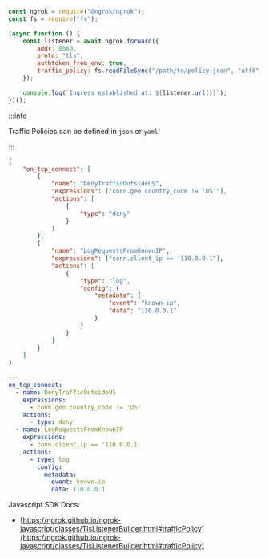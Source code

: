 ```jsx
const ngrok = require("@ngrok/ngrok");
const fs = require("fs");

(async function () {
	const listener = await ngrok.forward({
		addr: 8080,
		proto: "tls",
		authtoken_from_env: true,
		traffic_policy: fs.readFileSync("/path/to/policy.json", "utf8"),
	});

	console.log(`Ingress established at: ${listener.url()}`);
})();
```

:::info

Traffic Policies can be defined in `json` or `yaml`!

:::

```json title="policy.json"
{
	"on_tcp_connect": [
		{
			"name": "DenyTrafficOutsideUS",
			"expressions": ["conn.geo.country_code != 'US'"],
			"actions": [
				{
					"type": "deny"
				}
			]
		},
		{
			"name": "LogRequestsFromKnownIP",
			"expressions": ["conn.client_ip == '110.0.0.1"],
			"actions": [
				{
					"type": "log",
					"config": {
						"metadata": {
							"event": "known-ip",
							"data": "110.0.0.1"
						}
					}
				}
			]
		}
	]
}
```

```yaml title="policy.yaml"
---
on_tcp_connect:
  - name: DenyTrafficOutsideUS
    expressions:
      - conn.geo.country_code != 'US'
    actions:
      - type: deny
  - name: LogRequestsFromKnownIP
    expressions:
      - conn.client_ip == '110.0.0.1
    actions:
      - type: log
        config:
          metadata:
            event: known-ip
            data: 110.0.0.1
```

Javascript SDK Docs:

- [https://ngrok.github.io/ngrok-javascript/classes/TlsListenerBuilder.html#trafficPolicy](https://ngrok.github.io/ngrok-javascript/classes/TlsListenerBuilder.html#trafficPolicy)
